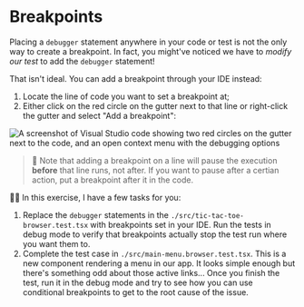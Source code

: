 # Breakpoints

Placing a `debugger` statement anywhere in your code or test is not the only way to create a breakpoint. In fact, you might've noticed we have to _modify our test_ to add the `debugger` statement!

That isn't ideal. You can add a breakpoint through your IDE instead:

1. Locate the line of code you want to set a breakpoint at;
1. Either click on the red circle on the gutter next to that line or right-click the gutter and select "Add a breakpoint":

![A screenshot of Visual Studio code showing two red circles on the gutter next to the code, and an open context menu with the debugging options](/assets/04-03-add-breakpoint.png)

> 🦉 Note that adding a breakpoint on a line will pause the execution **before** that line runs, not after. If you want to pause after a certian action, put a breakpoint after it in the code.

👨‍💼 In this exercise, I have a few tasks for you:

1. Replace the `debugger` statements in the <InlineFile file="./src/tic-tac-toe-browser.test.tsx">`./src/tic-tac-toe-browser.test.tsx`</InlineFile> with breakpoints set in your IDE. Run the tests in debug mode to verify that breakpoints actually stop the test run where you want them to.
1. Complete the test case in <InlineFile file="./src/main-menu.browser.test.tsx">`./src/main-menu.browser.test.tsx`</InlineFile>. This is a new component rendering a menu in our app. It looks simple enough but there's something odd about those active links... Once you finish the test, run it in the debug mode and try to see how you can use conditional breakpoints to get to the root cause of the issue.

